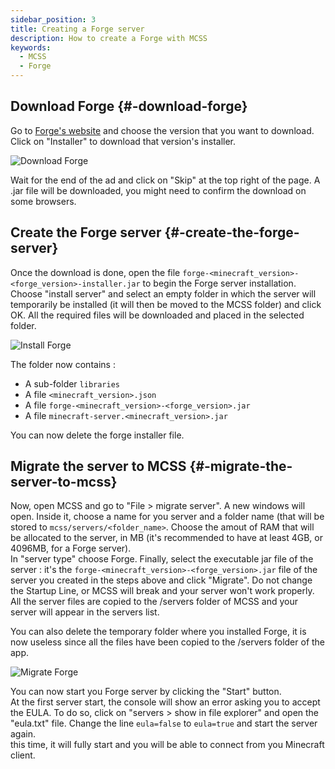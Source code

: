 ```yaml
---
sidebar_position: 3
title: Creating a Forge server
description: How to create a Forge with MCSS
keywords:
  - MCSS
  - Forge
--- 
```


## Download Forge {#-download-forge}

Go to [Forge's website](https://files.minecraftforge.net) and choose the version that you want to download. Click on "Installer" to download that version's installer.

<div style={{textAlign: 'center'}}>
  <img src="/img/guides/forge/download_forge.png" alt="Download Forge"/>
</div>

Wait for the end of the ad and click on "Skip" at the top right of the page. A .jar file will be downloaded, you might need to confirm the download on some browsers.

## Create the Forge server {#-create-the-forge-server}

Once the download is done, open the file `forge-<minecraft_version>-<forge_version>-installer.jar` to begin the Forge server installation. <br/>
Choose "install server" and select an empty folder in which the server will temporarily be installed (it will then be moved to the MCSS folder) and click OK. All the required files will be downloaded and placed in the selected folder.

<div style={{textAlign: 'center'}}>
  <img src="/img/guides/forge/install_forge.png" alt="Install Forge"/>
</div>

The folder now contains : 

*   A sub-folder `libraries`
*   A file `<minecraft_version>.json`
*   A file `forge-<minecraft_version>-<forge_version>.jar`
*   A file `minecraft-server.<minecraft_version>.jar`

You can now delete the forge installer file.

## Migrate the server to MCSS {#-migrate-the-server-to-mcss}

Now, open MCSS and go to "File > migrate server". A new windows will open. Inside it, choose a name for you server and a folder name (that will be stored to `mcss/servers/<folder_name>`. Choose the amout of RAM that will be allocated to the server, in MB (it's recommended to have at least 4GB, or 4096MB, for a Forge server).<br/>
In "server type" choose Forge. Finally, select the executable jar file of the server : it's the `forge-<minecraft_version>-<forge_version>.jar` file of the server you created in the steps above and click "Migrate". Do not change the Startup Line, or MCSS will break and your server won't work properly.<br/>
All the server files are copied to the /servers folder of MCSS and your server will appear in the servers list. <br/>

You can also delete the temporary folder where you installed Forge, it is now useless since all the files have been copied to the /servers folder of the app.

<div style={{textAlign: 'center'}}>
  <img src="/img/guides/forge/migrate_forge.png" alt="Migrate Forge"/>
</div>

You can now start you Forge server by clicking the "Start" button. <br/>
At the first server start, the console will show an error asking you to accept the EULA. To do so, click on "servers > show in file explorer" and open the "eula.txt" file. Change the line `eula=false` to `eula=true` and start the server again. <br/>
this time, it will fully start and you will be able to connect from you Minecraft client.

